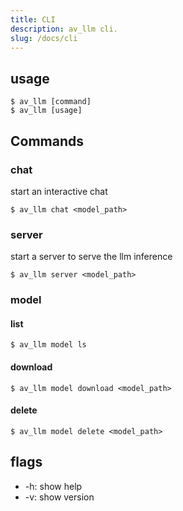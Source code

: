 ```yaml
---
title: CLI
description: av_llm cli.
slug: /docs/cli
---
```


## usage

```shell
$ av_llm [command]
$ av_llm [usage]
```

## Commands

### chat

start an interactive chat

```
$ av_llm chat <model_path>
```

### server

start a server to serve the llm inference

```
$ av_llm server <model_path>
```

### model

#### list

```shell
$ av_llm model ls

```

#### download

```shell
$ av_llm model download <model_path>
```

#### delete

```shell
$ av_llm model delete <model_path>
```

## flags

- -h: show help
- -v: show version

